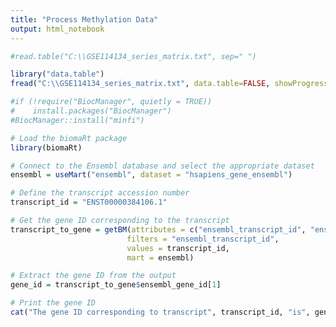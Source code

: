 ```yaml
---
title: "Process Methylation Data"
output: html_notebook
---
```


```r
#read.table("C:\\GSE114134_series_matrix.txt", sep=" ")

library("data.table")
fread("C:\\GSE114134_series_matrix.txt", data.table=FALSE, showProgress=TRUE, sep=" ")

#if (!require("BiocManager", quietly = TRUE))
#    install.packages("BiocManager")
#BiocManager::install("minfi")

```

```r

# Load the biomaRt package
library(biomaRt)

# Connect to the Ensembl database and select the appropriate dataset
ensembl = useMart("ensembl", dataset = "hsapiens_gene_ensembl")

# Define the transcript accession number
transcript_id = "ENST00000384106.1"

# Get the gene ID corresponding to the transcript
transcript_to_gene = getBM(attributes = c("ensembl_transcript_id", "ensembl_gene_id"),
                          filters = "ensembl_transcript_id",
                          values = transcript_id,
                          mart = ensembl)

# Extract the gene ID from the output
gene_id = transcript_to_gene$ensembl_gene_id[1]

# Print the gene ID
cat("The gene ID corresponding to transcript", transcript_id, "is", gene_id, "\n")




```


